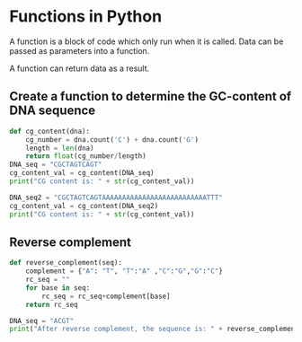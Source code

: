 # Functions in Python

A function is a block of code which only run when it is called. Data can be passed as parameters into a function. 

A function can return data as a result. 



## Create a function to determine the GC-content of DNA sequence


```python
def cg_content(dna):
    cg_number = dna.count('C') + dna.count('G')
    length = len(dna)
    return float(cg_number/length)
DNA_seq = "CGCTAGTCAGT"
cg_content_val = cg_content(DNA_seq)
print("CG content is: " + str(cg_content_val))
```

```python
DNA_seq2 = "CGCTAGTCAGTAAAAAAAAAAAAAAAAAAAAAAAAAATTT"
cg_content_val = cg_content(DNA_seq2)
print("CG content is: " + str(cg_content_val))
```

## Reverse complement

```python
def reverse_complement(seq):
    complement = {"A": "T", "T":"A" ,"C":"G","G":"C"}
    rc_seq = ""
    for base in seq:
        rc_seq = rc_seq+complement[base]
    return rc_seq

DNA_seq = "ACGT"
print("After reverse complement, the sequence is: " + reverse_complement(DNA_seq))
```
